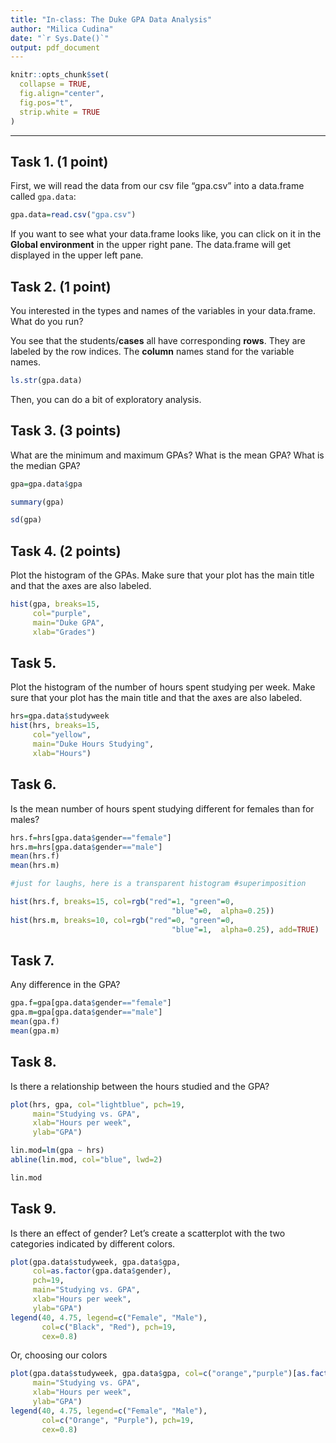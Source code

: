 ```yaml
---
title: "In-class: The Duke GPA Data Analysis"
author: "Milica Cudina"
date: "`r Sys.Date()`"
output: pdf_document
---
```

<!-- The author of this template is Dr. Gordan Zitkovic.-->
<!-- The code chunk below contains some settings that will  -->
<!-- make your R code look better in the output pdf file.  -->
<!-- If you are curious about what each option below does, -->
<!-- go to https://yihui.org/knitr/options/ -->
<!-- If not, feel free to disregard everything ...  -->
```r
knitr::opts_chunk$set(
  collapse = TRUE,
  fig.align="center",
  fig.pos="t",
  strip.white = TRUE
)
```
<!-- ... down to here. -->

---

## Task 1. (1 point)
First, we will read the data from our csv file "gpa.csv" into a data.frame called `gpa.data`:

```r
gpa.data=read.csv("gpa.csv")
```


If you want to see what your data.frame looks like, you can click on it in the **Global environment** in the upper right pane. The data.frame will get displayed in the upper left pane. 

## Task 2. (1 point)
You interested in the types and names of the variables in your data.frame. What do you run?

You see that the students/**cases** all have corresponding **rows**. They are labeled by the row indices. The **column** names stand for the variable names.

```r
ls.str(gpa.data)
```

Then, you can do a bit of exploratory analysis. 

## Task 3. (3 points)
What are the minimum and maximum GPAs? What is the mean GPA? What is the median GPA?

```r
gpa=gpa.data$gpa

summary(gpa)

sd(gpa)
```


## Task 4. (2 points)
Plot the histogram of the GPAs. Make sure that your plot has the main title and that the axes are also labeled. 

```r
hist(gpa, breaks=15,
     col="purple",
     main="Duke GPA",
     xlab="Grades")
```

## Task 5. 
Plot the histogram of the number of hours spent studying per week. Make sure that your plot has the main title and that the axes are also labeled. 

```r
hrs=gpa.data$studyweek
hist(hrs, breaks=15,
     col="yellow",
     main="Duke Hours Studying",
     xlab="Hours")
```

## Task 6. 
Is the mean number of hours spent studying different for females than for males? 

```r
hrs.f=hrs[gpa.data$gender=="female"]
hrs.m=hrs[gpa.data$gender=="male"]
mean(hrs.f)
mean(hrs.m)

#just for laughs, here is a transparent histogram #superimposition

hist(hrs.f, breaks=15, col=rgb("red"=1, "green"=0,
                                    "blue"=0,  alpha=0.25))
hist(hrs.m, breaks=10, col=rgb("red"=0, "green"=0,
                                    "blue"=1,  alpha=0.25), add=TRUE)
```

## Task 7. 
Any difference in the GPA?

```r
gpa.f=gpa[gpa.data$gender=="female"]
gpa.m=gpa[gpa.data$gender=="male"]
mean(gpa.f)
mean(gpa.m)
```

## Task 8. 
Is there a relationship between the hours studied and the GPA?

```r
plot(hrs, gpa, col="lightblue", pch=19, 
     main="Studying vs. GPA", 
     xlab="Hours per week",
     ylab="GPA")

lin.mod=lm(gpa ~ hrs)
abline(lin.mod, col="blue", lwd=2)

lin.mod
```

## Task 9. 
Is there an effect of gender? Let's create a scatterplot with the two categories indicated by different colors. 

```r
plot(gpa.data$studyweek, gpa.data$gpa, 
     col=as.factor(gpa.data$gender),
     pch=19,
     main="Studying vs. GPA", 
     xlab="Hours per week",
     ylab="GPA")
legend(40, 4.75, legend=c("Female", "Male"),
       col=c("Black", "Red"), pch=19,
       cex=0.8)
```
Or, choosing our colors
```r
plot(gpa.data$studyweek, gpa.data$gpa, col=c("orange","purple")[as.factor(gpa.data$gender)], pch=19,
     main="Studying vs. GPA", 
     xlab="Hours per week",
     ylab="GPA") 
legend(40, 4.75, legend=c("Female", "Male"),
       col=c("Orange", "Purple"), pch=19,
       cex=0.8)
```

